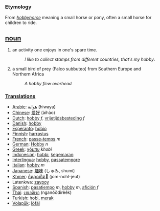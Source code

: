 === Etymology ===
From ''[[hobbyhorse]]'' meaning a small horse or pony, often a small horse for children to ride.

== [[noun]] ==
#an activity one enjoys in one's spare time.
#:''I like to collect stamps from different countries, that's my hobby''.
#a small bird of prey (Falco subbuteo) from Southern Europe and Northern Africa
#:''A hobby flew overhead''

===[[Translation]]s===
*[[Arabic]]: [[هواية]] (hiwaya)
*[[Chinese]]: [[爱好]] (àihào)
*[[Dutch]]: [[hobby]] ''f'', [[vrijetijdsbesteding]] ''f''
*[[Danish]]: [[hobby]]
*[[Esperanto]]: [[hobio]]
*[[Finnish]]: [[harrastus]]
*[[French]]: [[passe-temps]] ''m''
*[[German]]: [[Hobby]] ''n''
*[[Greek]]: [[χόμπυ]] ''khobi''
*[[Indonesian]]: [[hobbi]], [[gemar|kegemaran]]
*[[Interlingua]]: [[hobby]], [[passatempore]]
*[[Italian]]: [[hobby]] ''m''
*[[Japanese]]: [[趣味]] (しゅみ, shumi)
*[[Khmer]]: [[ចំណូលចិត]] (jom-nohl-jeut)
*Latenkwa: [[zaypoy]]
*[[Spanish]]: [[pasatiempo]] ''m'', [[hobby]] ''m'', [[afición]] ''f''
*[[Thai]]: [[งานอดิเรก]] (nganŏŏdirêêk)
*[[Turkish]]: [[hobi]], [[merak]]
*[[Volapük]]: [[löfäl]]